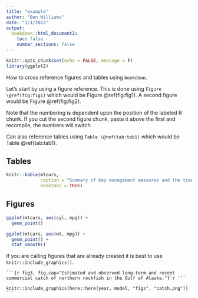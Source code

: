 ```yaml
---
title: "example"
author: "Ben Williams"
date: "3/1/2022"
output: 
  bookdown::html_document2:
    toc: false
    number_sections: false
---
```


```r
knitr::opts_chunk$set(echo = FALSE, message = F)
library(ggplot2)

```

How to cross reference figures and tables using `bookdown`. 

Let's start by using a figure reference. 
This is done using `Figure \@ref(fig:fig1)` which would be Figure \@ref(fig:fig1).
A second figure would be Figure \@ref(fig:fig2).

Note that the numbering is dependent upon the position of the labeled R chunk. 
If you cut the second figure chunk, paste it above the first and recompile, the numbers will switch.

Can also reference tables using `Table \@ref(tab:tab1)` which would be Table \@ref(tab:tab1).

## Tables

```r
knitr::kable(mtcars, 
             caption = "Summary of key management measures and the time series of catch, ABC, and TAC for northern rockfish in the Gulf of Alaska",
             booktabs = TRUE)
```

## Figures 

```r
ggplot(mtcars, aes(cyl, mpg)) + 
  geom_point()
```


```r
ggplot(mtcars, aes(wt, mpg)) + 
  geom_point() + 
  stat_smooth()
```

If you are calling figures that are already created it is best to use `knitr::include_graphics()`. 

````
```{r fig3, fig.cap="Estimated and observed long-term and recent commercial catch of northern rockfish in the Gulf of Alaska."}`r ''`

knitr::include_graphics(here::here(year, model, "figs", "catch.png"))
```
````


